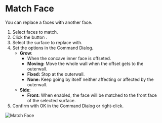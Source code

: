 
<Reference shortcut="" command="Match Face" button="Right of Command Bar" />

# Match Face

You can replace a faces with another face.

1. Select faces to match.
2. Click the button <ButtonIcon type="button-match-face" />.
3. Select the surface to replace with.
4. Set the options in the Command Dialog.
    - **Grow:**
        - When the concave inner face is offseted.
        - **Moving:** Move the whole wall when the offset gets to the outerwall.
        - **Fixed:** Stop at the outerwall.
        - **None:** Keep going by itself neither affecting or affected by the outerwall.
    - **Side:** 
        - **Front:** When enabled, the face will be matched to the front face of the selected surface.
5. Confirm with OK in the Command Dialog or right-click.

![Match Face](/img/match-face.gif)
